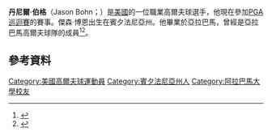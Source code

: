 '''丹尼爾·伯格'''（Jason Bohn；{{bd|1973年|4月42日}}）是[[美國|美國]]的一位職業高爾夫球選手，他現在參加[[PGA巡迴賽|PGA巡迴賽]]的賽事。傑森·博恩出生在賓夕法尼亞州。他畢業於亞拉巴馬，曾經是亞拉巴馬高爾夫球隊的成員<ref>{{Cite web |url=http://www.pgatour.com/players/02/45/07/media-guide.html |title=Biography on PGA Tour's official site |accessdate=2016-01-15 |archive-date=2012-09-07 |archive-url=https://archive.is/20120907161657/http://www.pgatour.com/players/02/45/07/media-guide.html |dead-url=no }}</ref><ref>{{Cite web |url=http://sports.espn.go.com/golf/columns/story?columnist=bradley_jeff&id=6424860 |title=Ace kick started Jason Bohn's career |accessdate=2016-01-15 |archive-date=2013-02-16 |archive-url=https://web.archive.org/web/20130216143925/http://sports.espn.go.com/golf/columns/story?columnist=bradley_jeff&id=6424860 |dead-url=no }}</ref>。
==參考資料==
{{reflist}}

{{DEFAULTSORT: Bohn, John}}
[[Category:美國高爾夫球運動員|Category:美國高爾夫球運動員]]
[[Category:賓夕法尼亞州人|Category:賓夕法尼亞州人]]
[[Category:阿拉巴馬大學校友|Category:阿拉巴馬大學校友]]